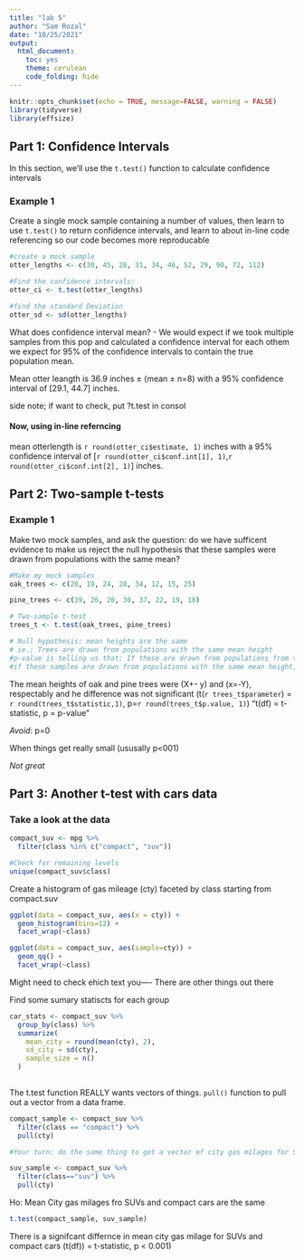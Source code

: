 ```yaml
---
title: "lab 5"
author: "Sam Rozal"
date: "10/25/2021"
output: 
  html_document: 
    toc: yes
    theme: cerulean
    code_folding: hide
---
```


```r
knitr::opts_chunk$set(echo = TRUE, message=FALSE, warning = FALSE)
library(tidyverse)
library(effsize)
```

## Part 1: Confidence Intervals 

In this section, we'll use the `t.test()` function to calculate confidence intervals 

### Example 1

Create a single mock sample containing a number of values, then learn to use `t.test()` to return confidence intervals, and learn to about in-line code referencing so our code becomes more reproducable 

```r
#create a mock sample
otter_lengths <- c(30, 45, 28, 31, 34, 46, 52, 29, 90, 72, 112)

#Find the confidence intervals:
otter_ci <- t.test(otter_lengths)

#find the standard Deviation 
otter_sd <- sd(otter_lengths)
```
What does confidence interval mean?
- We would expect if we took multiple samples from this pop and calculated a confidence interval for each othem we expect for 95% of the confidence intervals to contain the true population mean. 


Mean otter leangth is 36.9 inches $\pm$ (mean $\pm$ n=8) with a 95% confidence interval of [29.1, 44.7] inches. 

side note; if want to check, put ?t.test in consol

#### Now, using in-line referncing 

mean otterlength is `r round(otter_ci$estimate, 1)` inches with a 95% confidence interval of [`r round(otter_ci$conf.int[1], 1)`,`r round(otter_ci$conf.int[2], 1)`] inches.

## Part 2: Two-sample t-tests

### Example 1

Make two mock samples, and ask the question: do we have sufficent evidence to make us reject the null hypothesis that these samples were drawn from populations with the same mean?

```r
#Make my mock samples
oak_trees <- c(20, 19, 24, 28, 34, 12, 15, 25)

pine_trees <- c(39, 26, 20, 30, 37, 22, 19, 18)

# Two-sample t-test
trees_t <- t.test(oak_trees, pine_trees)

# Null hypothesis: mean heights are the same 
# ie.; Trees are drawn from populations with the same mean height
#p-value is telling us that: If these are drawn from populations from the same mean, there's a 28.7% chance of getting samples that are at least this different. 
#if these samples are drawn from populations with the same mean height, then there is a 28% change of taking  ar random sample from each population and finding that the samples are at least this different from random chance.  --> not enough evidence to reject null hypothesis. (reject/null shoukdn;t jshow up in  reort)
```
The mean heights  of oak and pine trees were (X+- y) and (x=-Y), respectably and he difference was not significant (t(`r trees_t$parameter`) = `r round(trees_t$statistic,1)`, p=`r round(trees_t$p.value, 1)`)
"t(df) = t-statistic, p = p-value" 


*Avoid*: p=0

When things get really small  (ususally p<001)

*Not great* 



## Part 3: Another t-test with cars data 

### Take a look at the data 

```r
compact_suv <- mpg %>% 
  filter(class %in% c("compact", "suv")) 

#Check for remaining levels 
unique(compact_suv$class)
```
Create a histogram of gas mileage (cty) faceted by class starting from compact.suv

```r
ggplot(data = compact_suv, aes(x = cty)) +
  geom_histogram(bins=12) +
  facet_wrap(~class)

ggplot(data = compact_suv, aes(sample=cty)) +
  geom_qq() +
  facet_wrap(~class)


```
Might need to check ehich text you----
There are other things out there 

Find some sumary statiscts for each group 

```r
car_stats <- compact_suv %>% 
  group_by(class) %>%
  summarize(
    mean_city = round(mean(cty), 2),
    sd_city = sd(cty),
    sample_size = n()
  )
  
```

The t.test function REALLY wants vectors of things.
`pull()` function to pull out a vector from a data frame.

```r
compact_sample <- compact_suv %>% 
  filter(class == "compact") %>% 
  pull(cty)

#Your turn: do the same thing to get a vector of city gas milages for SUVS

suv_sample <- compact_suv %>% 
  filter(class=="suv") %>% 
  pull(cty)

```


Ho: Mean City gas milages fro SUVs and compact cars are the same 

```r
t.test(compact_sample, suv_sample)
```

There is a signifcant differnce in mean city gas milage for SUVs and compact cars (t(df)) = t-statistic, p < 0.001)


